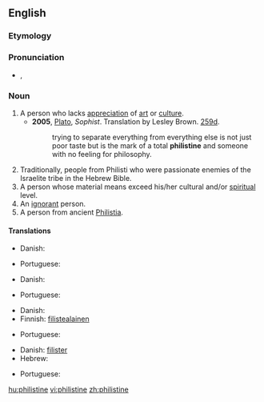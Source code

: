 ==English==

===Etymology===
{{rfe}}

===Pronunciation===
* {{a|UK{}} {{IPA|/ˈfɪl.ɪ.staɪn/}}, {{SAMPA|/"fIl.I.staIn/}}

===Noun===
{{en-noun}}

# A person who lacks [[appreciation]] of [[art]] or [[culture]].
#* '''2005''', [[w:Plato|Plato]], ''Sophist''.  Translation by Lesley Brown. [[w:Stephanus pagination|259d]].
#*: trying to separate everything from everything else is not just poor taste but is the mark of a total '''philistine''' and someone with no feeling for philosophy.
# Traditionally, people from Philisti who were passionate enemies of the Israelite tribe in the Hebrew Bible.
# A person whose material means exceed his/her cultural and/or [[spiritual]] level.
# An [[ignorant]] person.
# A person from ancient [[Philistia]].

====Translations====
{{trans-top|Person lacking appreciation of culture}}
* Danish: {{t-|da|spidsborger}}
{{trans-mid}}
* Portuguese: {{t-|pt|filisteu|m}}
{{trans-bottom}}

{{trans-top|Person with higher material than spiritual level}}
* Danish: {{t-|da|spidsborger}}
{{trans-mid}}
* Portuguese: {{t-|pt|filisteu|m}}
{{trans-bottom}}

{{trans-top|Ignorant person}}
* Danish: {{t-|da|spidsborger}}
* Finnish: [[filistealainen]]
{{trans-mid}}
* Portuguese: {{t-|pt|filisteu|m}}
{{trans-bottom}}

{{trans-top|Person from Philistia}}
* Danish: [[filister]]
* Hebrew: {{he-translation|פלשתי|P"lishti}} {{m}}
{{trans-mid}}
* Portuguese: {{t-|pt|filisteu|m}}
{{trans-bottom}}


[[hu:philistine]]
[[vi:philistine]]
[[zh:philistine]]